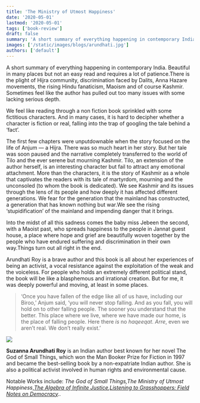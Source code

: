 ```yaml
---
title: 'The Ministry of Utmost Happiness'
date: '2020-05-01'
lastmod: '2020-05-01'
tags: ['book-review']
draft: false
summary: 'A short summary of everything happening in contemporary India. Beautiful in many places but not an easy read and requires a lot of patience...'
images: ['/static/images/blogs/arundhati.jpg']
authors: ['default']
---
```



A short summary of everything happening in contemporary India. Beautiful in many places but not an easy read and requires a lot of patience.There is the plight of Hijra community, discrimination faced by Dalits, Anna Hazare movements, the rising Hindu fanaticism, Maoism and of course Kashmir. Sometimes feel like the author has pulled out too many issues with some lacking serious depth.  

We feel like reading through a non fiction book sprinkled with some fictitious characters. And in many cases, it is hard to decipher whether a character is fiction or real, falling into the trap of googling the tale behind a ‘fact’.

The first few chapters were unputdownable when the story focused on the life of Anjum — a Hijra. There was so much heart in her story. But her tale was soon paused and the narrative completely transferred to the world of Tilo and the ever serene but mourning Kashmir. Tilo, an extension of the author herself, is an interesting character but fail to attract any emotional attachment. More than the characters, it is the story of Kashmir as a whole that captivates the readers with its tale of martyrdom, mourning and the unconsoled (to whom the book is dedicated). We see Kashmir and its issues through the lens of its people and how deeply it has affected different generations. We fear for the generation that the mainland has constructed, a generation that has known nothing but war.We see the rising ‘stupidification’ of the mainland and impending danger that it brings.

Into the midst of all this sadness comes the baby miss Jebeen the second, with a Maoist past, who spreads happiness to the people in Jannat guest house, a place where hope and grief are beautifully woven together by the people who have endured suffering and discrimination in their own way.Things turn out all right in the end.

Arundhati Roy is a brave author and this book is all about her experiences of being an activist, a vocal resistance against the exploitation of the weak and the voiceless. For people who holds an extremely different political stand, the book will be like a blasphemous and irrational creation. But for me, it was deeply powerful and moving, at least in some places.

>‘Once you have fallen of the edge like all of us have, including our Biroo,’ Anjum said, ‘you will never stop falling. And as you fall, you will hold on to other falling people. The sooner you understand that the better. This place where we live, where we have made our home, is the place of falling people. Here there _is_ no _haqeeqat_. _Arre_, even we aren’t real. We don’t really exist.’


![](/static/images/blogs/arundhati.jpg)


**Suzanna Arundhati Roy** is an Indian author best known for her novel The God of Small Things, which won the Man Booker Prize for Fiction in 1997 and became the best-selling book by a non-expatriate Indian author. She is also a political activist involved in human rights and environmental cause.

Notable Works include: _The God of Small Things,The Ministry of Utmost Happiness_,[_The Algebra of Infinite Justice_](https://en.wikipedia.org/wiki/The_Algebra_of_Infinite_Justice)_,_[_Listening to Grasshoppers: Field Notes on Democracy_](https://en.wikipedia.org/wiki/Listening_to_Grasshoppers)_.._


